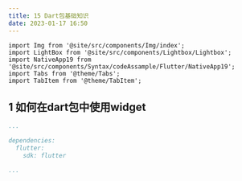 ```yaml
---
title: 15 Dart包基础知识
date: 2023-01-17 16:50
---
```


```mdx-code-block
import Img from '@site/src/components/Img/index';
import LightBox from '@site/src/components/Lightbox/Lightbox';
import NativeApp19 from '@site/src/components/Syntax/codeAssample/Flutter/NativeApp19';
import Tabs from '@theme/Tabs';
import TabItem from '@theme/TabItem';

```

## 1 如何在dart包中使用widget

```yaml {4-5} title="pubspec.yaml"
...

dependencies:
  flutter:
    sdk: flutter

...
```
